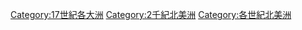 [[Category:17世紀各大洲|Category:17世紀各大洲]]
[[Category:2千紀北美洲|Category:2千紀北美洲]]
[[Category:各世紀北美洲|Category:各世紀北美洲]]